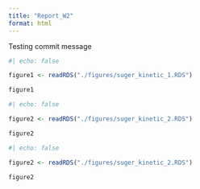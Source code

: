 ```yaml
---
title: "Report_W2"
format: html
---
```


Testing commit message


```r
#| echo: false

figure1 <- readRDS("./figures/suger_kinetic_1.RDS")

figure1
```


```r
#| echo: false

figure2 <- readRDS("./figures/suger_kinetic_2.RDS")

figure2
```


```r
#| echo: false

figure2 <- readRDS("./figures/suger_kinetic_2.RDS")

figure2
```
